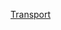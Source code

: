 {{asbox
| image     = TW road stub.png
| pix       = 30
| subject   = 
| qualifier = 與[[:W:臺灣交通|台灣交通]]相關
| category  = 台灣交通小作品
| tempsort  =  
| name      = Template:TW-trans-stub
}}<noinclude>
[[Category:台灣小作品模板|Transport]]
</noinclude>